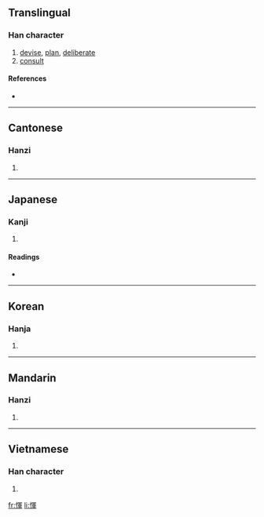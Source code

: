 {{also|恽}}
==Translingual==

===Han character===
{{Han char|rn=61|rad=心|as=09|sn=12|four=9705<sub>2</sub>|canj=心月十十 (PBJJ)}}

# [[devise]], [[plan]], [[deliberate]]
# [[consult]]

====References====
* {{Han ref|kx=0392.250|dkj=10857|dj=0728.090|hdz=42331.100|uh=60F2|ud=24818|bh=D940|bd=55616}}

----

==Cantonese==

===Hanzi===
{{yue-hanzi|jyut=|y=wan6|sim=恽}}

# {{defn|Cantonese|sort=心09}}

----

==Japanese==

===Kanji===
{{ja-kanji|grade=|rs=心09}}

# {{defn|Japanese}}

====Readings====
* {{ja-readings|on=[[うん]] (un), [[きん]] (kin), [[ぎん]] (gin)|kun=[[あつい]] (atsui)}}

----

==Korean==

===Hanja===
{{ko-hanja|hangeul=운|eumhun=|rv=un|mr=un|y=wun}}

# {{defn|Korean|sort=心09}}

----

==Mandarin==

===Hanzi===
{{cmn-hanzi|sim=恽|pin=[[yùn]] ([[yun4]])|wg=yün<sup>4</sup>}}

# {{defn|Mandarin|sort=心09}}

----

==Vietnamese==

===Han character===
{{vi-hantu|[[uẩn]]|rs=心09}}

# {{defn|Vietnamese|sort=心09}}

[[fr:惲]]
[[li:惲]]